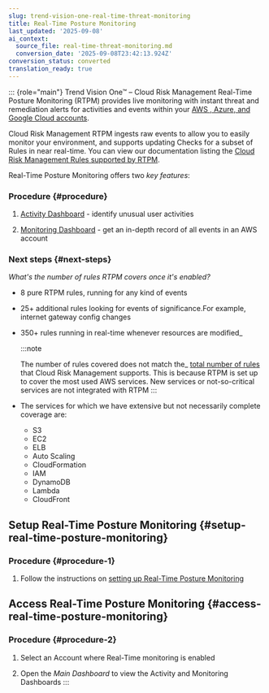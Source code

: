 ```yaml
---
slug: trend-vision-one-real-time-threat-monitoring
title: Real-Time Posture Monitoring
last_updated: '2025-09-08'
ai_context:
  source_file: real-time-threat-monitoring.md
  conversion_date: '2025-09-08T23:42:13.924Z'
conversion_status: converted
translation_ready: true
---
```


::: {role="main"}
Trend Vision One™ – Cloud Risk Management Real-Time Posture Monitoring (RTPM) provides live monitoring with instant threat and remediation alerts for activities and events within your [AWS , Azure, and Google Cloud accounts](https://docs.trendmicro.com/en-us/documentation/article/trend-vision-one-real-time-threat-mon).

Cloud Risk Management RTPM ingests raw events to allow you to easily monitor your environment, and supports updating Checks for a subset of Rules in near real-time. You can view our documentation listing the [Cloud Risk Management Rules supported by RTPM](https://docs.trendmicro.com/en-us/documentation/article/trend-micro-cloud-one-conformity-rules).

Real-Time Posture Monitoring offers two *key features*:

### Procedure {#procedure}

1.  [Activity Dashboard](activity-dashboard.mdx) - identify unusual user activities

2.  [Monitoring Dashboard](monitoring-dashboard.mdx) - get an in-depth record of all events in an AWS account

### Next steps {#next-steps}

*What's the number of rules RTPM covers once it's enabled?*

- 8 pure RTPM rules, running for any kind of events
- 25+ additional rules looking for events of significance.For example, internet gateway config changes
- 350+ rules running in real-time whenever resources are modified\_

  :::note

  The number of rules covered does not match the\_ [total number of rules](introduction-rules.mdx) that Cloud Risk Management supports. This is because RTPM is set up to cover the most used AWS services. New services or not-so-critical services are not integrated with RTPM
  :::
- The services for which we have extensive but not necessarily complete coverage are:
  - S3
  - EC2
  - ELB
  - Auto Scaling
  - CloudFormation
  - IAM
  - DynamoDB
  - Lambda
  - CloudFront

## Setup Real-Time Posture Monitoring {#setup-real-time-posture-monitoring}

### Procedure {#procedure-1}

1.  Follow the instructions on [setting up Real-Time Posture Monitoring](realtime-threat-monitor.mdx)

## Access Real-Time Posture Monitoring {#access-real-time-posture-monitoring}

### Procedure {#procedure-2}

1.  Select an Account where Real-Time monitoring is enabled

2.  Open the *Main Dashboard* to view the Activity and Monitoring Dashboards
:::
